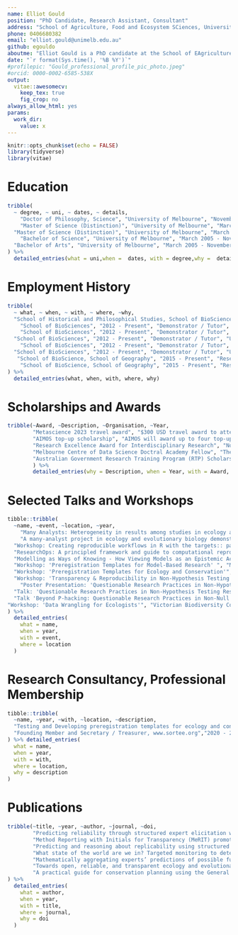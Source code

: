 ```yaml
---
name: Elliot Gould
position: "PhD Candidate, Research Assistant, Consultant"
address: "School of Agriculture, Food and Ecosystem SCiences, University of Melbourne"
phone: 0406680382
email: "elliot.gould@unimelb.edu.au"
github: egouldo
aboutme: "Elliot Gould is a PhD candidate at the School of EAgriculture, Food and Ecosystem Sciences, and a Quantitative Research Assistant on the [repliCATS project](replicats.research.unimelb.edu.au/) at the School of History and Philosophical Studies, University of Melbourne. Their PhD investigates the transparency and reproducibility of ecological models in applied ecology and conservation decision-making. In their role as a Quantitative Research Assistant, Elliot managed a small team of researchers to develop a data provisioning platform for the repliCATS project, and taken lead responsibility for data management, as well as contributing to research on metascience. They have an enthusiasm for teaching and skill-sharing, particularly with regard to building a strong community of practice in emerging open-science methodology and computational biology within ecology and conservation. Elliot's research seeks to use data science techniques to advance the open-science movement by improving transparency and reproducibility, focussing on ecology and conservation Science. Other research interests include decision-theory, Structured Decision Making, and plant ecology (especially grasslands of the Victorian Volcanic Plains)."
date: "`r format(Sys.time(), '%B %Y')`"
#profilepic: "Gould_professional_profile_pic_photo.jpeg"
#orcid: 0000-0002-6585-538X
output: 
  vitae::awesomecv:
    keep_tex: true
    fig_crop: no
always_allow_html: yes
params:
  work_dir:
    value: x
---
```


```r
knitr::opts_chunk$set(echo = FALSE)
library(tidyverse)
library(vitae)
```

# Education

```r
tribble(
  ~ degree, ~ uni, ~ dates, ~ details,
    "Doctor of Philosophy, Science", "University of Melbourne", "November 2017 - Present", "Thesis Title: Reproducibility and Transparency of Ecological Models in Applied Ecology and Conservation Science",
    "Master of Science (Distinction)", "University of Melbourne", "March 2012 - December 2015", "Research Training Degree, with 70% original research and 30% coursework. Course Weighted Average Mark: 82.312",
  "Master of Science (Distinction)", "University of Melbourne", "March 2012 - December 2015", "Thesis Title: Managing Grasslands with Models: Resolving uncertainty and allocating effort among a suite of sites.",
    "Bachelor of Science", "University of Melbourne", "March 2005 - November 2011", "Major in Ecology, First Class Honours Average",
  "Bachelor of Arts", "University of Melbourne", "March 2005 - November 2011", "Major in Indonesian, First Class Honours Average"
) %>% 
  detailed_entries(what = uni,when =  dates, with = degree,why =  details) 
```

# Employment History

```r
tribble(
  ~ what, ~ when, ~ with, ~ where, ~why,
  "School of Historical and Philosophical Studies, School of BioSciences", "February 2019 - Present", "Quantitative Research Assistant - repliCATS, SCORE Program", "University of Melbourne", "Systematising Confidence in Open Research and Evidence (SCORE) is a Research Program initiated by the Defense Advanced Research Projects Agency  (DARPA) that aims to develop and deploy automated tools to assign 'confidence scores' to Social and Behavioural research results and claims in light of recent evidence about the 'Replication Crisis' besetting Science. The repliCATS project is one team within the SCORE project, based in Melbourne. In this role, Elliot lead a small team within the repliCATS project to build data analysis software and infrastructure to manage and deliver data products to internal teams and external partners. Research components of the role include modelling to investigate predictors of replication success.",
    "School of BioSciences", "2012 - Present", "Demonstrator / Tutor", "University of Melbourne", "Environmental Risk Assessment: 2016, 2017, 2018, 2022, 2023",
    "School of BioSciences", "2012 - Present", "Demonstrator / Tutor", "University of Melbourne", "Vegetation Management and Conservation, 2018, 2019. In addition to demonstrating, I co-developed a teaching and learning module, and developed and delivered a workshop teaching the basics of data-science in R using data collected by the students.",
  "School of BioSciences", "2012 - Present", "Demonstrator / Tutor", "University of Melbourne", "Applied Ecology: 2014, 2015.",
    "School of BioSciences", "2012 - Present", "Demonstrator / Tutor", "University of Melbourne", "Ecology: 2014.",
  "School of BioSciences", "2012 - Present", "Demonstrator / Tutor", "University of Melbourne", "Biology of Cells and Organisms: 2012, 2013, 2014, 2015.",
   "School of BioScience, School of Geography", "2015 - Present", "Research Assistant, Various Roles", "University of Melbourne", "National Environmental Science Programme, Threatened Species Recovery Hub: Conservation actions for Threatened Ecological Communities.",
    "School of BioScience, School of Geography", "2015 - Present", "Research Assistant, Various Roles", "University of Melbourne", "Various plant ecology and Structured Decision Making projects, involving: data analysis and visualisations, building shiny Apps, model building and testing."
) %>% 
  detailed_entries(what, when, with, where, why)
```

# Scholarships and Awards

```r
tribble(~Award, ~Description, ~Organisation, ~Year,
        "Metascience 2023 travel award", "$300 USD travel award to attend the Metascience 2023 conference in Washington, D.C", "Organisation", "2023",
        "AIMOS top-up scholarship", "AIMOS will award up to four top-up scholarships per year to PhD or Masters students working on a meta-research project.", "Association for Interdisciplinary Metaresearch and Open Science (AIMOS)", "2022",
        "Research Excellence Award for Interdisciplinary Research", "Nominees will have been collaborators in interdisciplinary research of outstanding influence, that is, the establishment of new, or advancing of existing, collaborations and programs that draw on multiple disciplines typically involving multiple faculties or schools.", "University of Melbourne", "2022",
        "Melbourne Centre of Data Science Doctral Academy Fellow", "The MCDS Doctoral Academy aims to bring together a campus wide multi-disciplinary cohort of PhD students (MCDS Doctoral Academy Fellows) to share their research, domain challenges and thoughts around the use, implementation and application of data science in their fields.", "Melbourne Centre for Data Science, University of Melbourne", "2021",
        "Australian Government Research Training Program (RTP) Scholarship", "Awarded to high-achieving students undertaking graduate research at the University of Melbourne.", "The University of Melbourne", "2017 - Current",
        ) %>% 
        detailed_entries(why = Description, when = Year, with = Award, what = Organisation)
```

# Selected Talks and Workshops

```r
tibble::tribble(
  ~name, ~event, ~location, ~year,
    "Many Analysts: Heterogeneity in results among studies in ecology and evolutionary biology", "Invited speaker Mini-note Panel: Association for Interdisciplinary Metaresearch and Open Science Conference", "Melbourne, Australia", 2022,
    "A many-analyst project in ecology and evolutionary biology demonstrates heterogeneity driven by analysts’ decisions and generates new questions about variability in this heterogeneity ", "Big Team Science Conference", "Global - Online", 2022,
  "Workshop: Creating reproducible workflows in R with the targets:: package", "Society for Open Reliable and Transparent Ecology and Evoluation Workshop Series", "Online - Oceania", 2022,
  "ResearchOps: A principled framework and guide to computational reproducibility,", "Association for Interdisciplinary Metaresearch and Open Science Conference", "Melbourne, Australia", 2021,
  "Modelling as Ways of Knowing - How Viewing Models as an Epistemic Activity is useful in Ecology", "Association for Interdisciplinary Metaresearch and Open Science Conference", "Melbourne, Australia", 2021,
  "Workshop: 'Preregistration Templates for Model-Based Research' ", "Model Based Research and Reproducibility Workshop", "Centre for Open Science, Virgina, USA", 2020,
  "Workshop: 'Preregistration Templates for Ecology and Conservation'", "Department of Land Water & Planning", "Melbourne", 2020,
  "Workshop: 'Transparency & Reproducibility in Non-Hypothesis Testing Research' ", "Society for the Improvement of Psychological Sciences", "Rotterdam", 2019,
    "Poster Presentation: 'Questionable Research Practices in Non-Hypothesis Testing Research' ", "MetaScience Symposium & Association for Interdisciplinary Meta-Research and Open Science Conference", "San Francisco & Melbourne", 2019,
  "Talk: 'Questionable Research Practices in Non-Hypothesis Testing Research' ", "Credibility Revolution 2018", "Melbourne", 2018,
  "Talk 'Beyond P-hacking: Questionable Research Practices in Non-Null Hypothesis Significance Testing' ", "UQ Open Science Conference", "Brisbane", 2018,
"Workshop: 'Data Wrangling for Ecologists'", "Victorian Biodiversity Conference", "Melbourne", 2017
) %>% 
  detailed_entries(
    what = name,
    when = year,
    with = event,
    where = location
  )


```

# Research Consultancy, Professional Membership

```r
tibble::tribble(
  ~name, ~year, ~with, ~location, ~description,
  "Testing and Developing preregistration templates for ecology and conservation using a case study of environmental flows management in Victoria, Australia", "March 2020 - Present", "Department of Environment Land Water & Planning", "Consultancy", "This research consultancy contributes to Elliot's PhD. This work involved the design and delivery of a collaborative workshop with DELWP in order to develop preregistration templates and methodology relevant to ecological modelling, in particular within decision-making and applied contexts.",
  "Founding Member and Secretary / Treasurer, www.sortee.org","2020 - 2022, 2023", "Society for Open, Reliable, and Transparent Ecology and Evolutionary Biology (SORTEE)", "Professional Membership", "SORTEE is a service organization which brings together researchers working to improve reliability and transparency through cultural and institutional changes in ecology, evolutionary biology, and related fields broadly defined. Anyone interested in improving research in these disciplines is welcome to join, regardless of experience. The society is international in scope, membership, and objectives. Elliot is a founding member and co-chair of the executive committee."
) %>% detailed_entries(
  what = name,
  when = year,
  with = with,
  where = location,
  why = description
)
```

# Publications

```r
tribble(~title, ~year, ~author, ~journal, ~doi,
        "Predicting reliability through structured expert elicitation with the repliCATS (Collaborative Assessments for Trustworthy Science) process", "2023","Hannah Fraser, Martin Bush, Bonnie C. Wintle, Fallon Mody, Eden T. Smith, Anca M. Hanea, Elliot Gould, Victoria Hemming, Daniel G. Hamilton, Libby Rumpff, David P. Wilkinson, Ross Pearson, Felix Singleton Thorn, Raquel Ashton, Aaron Willcox, Charles T. Gray, Andrew Head, Melissa Ross, Rebecca Groenewegen, Alexandru Marcoci, Ans Vercammen, Timothy H. Parker, Rink Hoekstra, Shinichi Nakagawa, David R. Mandel, Don van Ravenzwaaij, Marissa McBride, Richard O. Sinnott, Peter Vesk, Mark Burgman, Fiona Fidler", "PLOS ONE", "https://doi.org/10.1371/journal.pone.0274429",
        "Method Reporting with Initials for Transparency (MeRIT) promotes more granularity and accountability for author contributions", "2023",  "Shinichi Nakagawa, Edward Ivimey-Cook, Matthew J. Grainger, Rose E. O’Dea, Samantha Burke, Szymon M. Drobniak, Elliot Gould, Erin L. Macartney, April Robin Martinig, Matthieu Paquet, Kyle Morrison, Joel L. Pick, Patrice Pottier, Lorenzo Ricolfi, David P. Wilkinson, Aaron Willcox, Coralie Williams, Laura A. B. Wilson, Saras M. Windecker, Yefeng Yang & Malgorzata Lagisz", "Nature Communications", "https://doi.org/10.1038/s41467-023-37039-1",
        "Predicting and reasoning about replicability using structured groups", "2023",  "Bonnie C. Wintle, Fallon Mody, Eden T. Smith, Anca M. Hanea, David P. Wilkinson, Victoria Hemming, Martin Bush, Hannah Fraser, Felix Singleton-Thorn, Marissa F. McBride, Elliot Gould, AndrewHead, Dan Hamilton, Libby Rumpff, Rink Hoekstra, Fiona Fidler", "Royal Society Open Science", "https://osf.io/preprints/metaarxiv/vtpmb/",
        "What state of the world are we in? Targeted monitoring to detect transitions in vegetation restoration projects", "2022", "Christopher Stuart Jones, Freya Mary Thomas, Damian Richard Michael, Hannah Fraser, Elliot Gould, Jim Begley, Jenny Wilson, Peter Anton Vesk, Libby Rumpff", "Ecological Applications", "https://doi.org/10.1002/eap.2728",
        "Mathematically aggregating experts’ predictions of possible futures", "2021",  "A. M. Hanea, D. P. Wilkinson, M. McBride, A. Lyon, D. van Ravenzwaaij, F. Singleton Thorn, C. Gray, D. R. Mandel, A. Willcox, E. Gould, E. T. Smith, F. Mody, M. Bush, F. Fidler, H. Fraser, B. C. Wintle", "PLOS ONE", "https://doi.org/10.1371/journal.pone.0256919",
        "Towards open, reliable, and transparent ecology and evolutionary biology", "2021",  "Rose E. O'Dea, Timothy H. Parker, Yung En Chee, Antica Culina, Szymon M. Drobniak, David H. Duncan, Fiona Fidler, Elliot Gould, Malika Ihle, Clint D. Kelly, Malgorzata Lagisz, Dominique G. Roche, Alfredo Sánchez-Tójar, David P. Wilkinson, Bonnie C. Wintle & Shinichi Nakagawa", "BMC Biology", "https://doi.org/10.1186/s12915-021-01006-3",
        "A practical guide for conservation planning using the General Ecosystem Model for Southern Australian Woodlands.", "2021", "Good, M., Fraser, H., Gould, E., Vesk, P., Rumpff, L.", "NESP Threatened Sprecies Recovery Hub Project 7.2, Brisbane", "https://www.nespthreatenedspecies.edu.au/media/yvlbs1tk/7-2-a-practical-guide-for-conservation-planning-using-the-general-ecosystem-model-for-southern-australian-woodlands_v3.pdf"
) %>% 
  detailed_entries(
    what = author,
    when = year,
    with = title,
    where = journal,
    why = doi
  )


```


